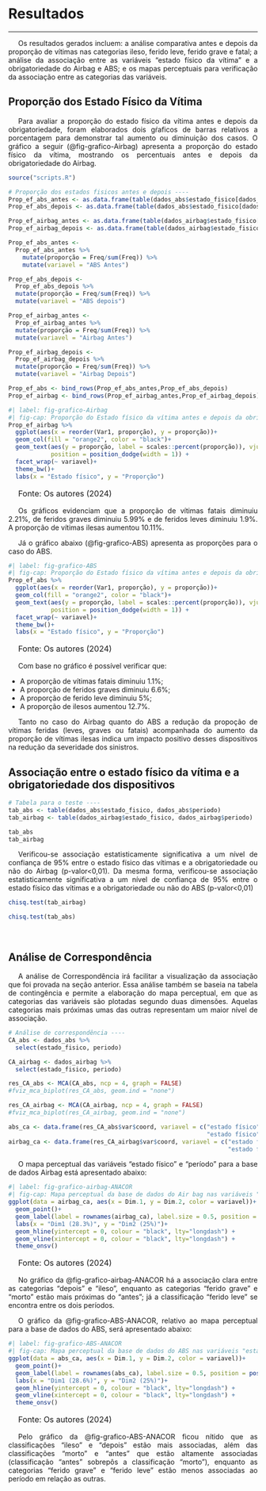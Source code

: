 <style>
p {
  text-align: justify;  
  text-indent: 20px;   
}
</style>  

# Resultados  
***  

<p>Os resultados gerados incluem: a análise comparativa antes e depois da proporção de vítimas nas categorias ileso, ferido leve, ferido grave e fatal; a análise da associação entre as variáveis "estado físico da vítima" e a obrigatoriedade do Airbag e ABS; e os mapas perceptuais para verificação da associação entre as categorias das variáveis.   

## Proporção dos Estado Físico da Vítima  

<p>Para avaliar a proporção do estado físico da vítima antes e depois da obrigatoriedade, foram elaborados dois gŕaficos de barras relativos a porcentagem para demonstrar tal aumento ou diminuição dos casos. O gráfico a seguir (@fig-grafico-Airbag) apresenta a proporção do estado físico da vítima, mostrando os percentuais antes e depois da obrigatoriedade do Airbag.  

```r
source("scripts.R")
```

```r

# Proporção dos estados fisicos antes e depois ----
Prop_ef_abs_antes <- as.data.frame(table(dados_abs$estado_fisico[dados_abs$periodo == "antes"]))
Prop_ef_abs_depois <- as.data.frame(table(dados_abs$estado_fisico[dados_abs$periodo == "depois"]))

Prop_ef_airbag_antes <- as.data.frame(table(dados_airbag$estado_fisico[dados_airbag$periodo == "antes"]))
Prop_ef_airbag_depois <- as.data.frame(table(dados_airbag$estado_fisico[dados_airbag$periodo == "depois"]))

Prop_ef_abs_antes <- 
  Prop_ef_abs_antes %>% 
    mutate(proporção = Freq/sum(Freq)) %>% 
    mutate(variavel = "ABS Antes")

Prop_ef_abs_depois <- 
  Prop_ef_abs_depois %>% 
  mutate(proporção = Freq/sum(Freq)) %>% 
  mutate(variavel = "ABS depois")

Prop_ef_airbag_antes <- 
  Prop_ef_airbag_antes %>% 
  mutate(proporção = Freq/sum(Freq)) %>% 
  mutate(variavel = "Airbag Antes")

Prop_ef_airbag_depois <- 
  Prop_ef_airbag_depois %>% 
  mutate(proporção = Freq/sum(Freq)) %>% 
  mutate(variavel = "Airbag Depois")

Prop_ef_abs <- bind_rows(Prop_ef_abs_antes,Prop_ef_abs_depois)
Prop_ef_airbag <- bind_rows(Prop_ef_airbag_antes,Prop_ef_airbag_depois)

```  
 
```r
#| label: fig-grafico-Airbag
#| fig-cap: Proporção do Estado físico da vítima antes e depois da obrigatoriedade do Air bag.
Prop_ef_airbag %>% 
  ggplot(aes(x = reorder(Var1, proporção), y = proporção))+
  geom_col(fill = "orange2", color = "black")+
  geom_text(aes(y = proporção, label = scales::percent(proporção)), vjust = -0.5,
            position = position_dodge(width = 1)) +
  facet_wrap(~ variavel)+
  theme_bw()+
  labs(x = "Estado físico", y = "Proporção")
```  
<p style="font-size: 16px;">Fonte: Os autores (2024)</p>

<p>Os gráficos evidenciam que a proporção de vítimas fatais diminuiu 2.21%, de feridos graves diminuiu 5.99% e de feridos leves diminuiu 1.9%. A proporção de vítimas ilesas aumentou 10.11%. 

<p> Já o gráfico abaixo (@fig-grafico-ABS) apresenta as proporções para o caso do ABS.  
```r
#| label: fig-grafico-ABS
#| fig-cap: Proporção do Estado físico da vítima antes e depois da obrigatoriedade do ABS.
Prop_ef_abs %>% 
  ggplot(aes(x = reorder(Var1, proporção), y = proporção))+
  geom_col(fill = "orange2", color = "black")+
  geom_text(aes(y = proporção, label = scales::percent(proporção)), vjust = -0.5,
            position = position_dodge(width = 1)) +
  facet_wrap(~ variavel)+
  theme_bw()+
  labs(x = "Estado físico", y = "Proporção")

```
<p style="font-size: 16px;">Fonte: Os autores (2024)</p> 

<p> Com base no gráfico é possível verificar que:  

- A proporção de vítimas fatais diminuiu 1.1%;
- A proporção de feridos graves diminuiu 6.6%;
- A proporção de ferido leve diminuiu 5%;
- A proporção de ilesos aumentou 12.7%.

<p>Tanto no caso do Airbag quanto do ABS a redução da propoção de vítimas feridas (leves, graves ou fatais) acompanhada do aumento da proporção de vítimas ilesas indica um impacto positivo desses dispositivos na redução da severidade dos sinistros.


## Associação entre o estado físico da vítima e a obrigatoriedade dos dispositivos 
```r
# Tabela para o teste ----
tab_abs <- table(dados_abs$estado_fisico, dados_abs$periodo)
tab_airbag <- table(dados_airbag$estado_fisico, dados_airbag$periodo)

tab_abs
tab_airbag


```
<p>Verificou-se associação estatisticamente significativa a um nível de confiança de 95% entre o estado físico das vítimas e a obrigatoriedade ou não do Airbag (p-valor<0,01). Da mesma forma, verificou-se associação estatisticamente significativa a um nível de confiança de 95% entre o estado físico das vítimas e a obrigatoriedade ou não do ABS (p-valor<0,01)  

```r
chisq.test(tab_airbag)
```  

```r
chisq.test(tab_abs)
```  
<br>  


## Análise de Correspondência  

<p>A análise de Correspondência irá facilitar a visualização da associação que foi provada na seção anterior. Essa análise também se baseia na tabela de contingência e permite a elaboração do mapa perceptual, em que as categorias das variáveis são plotadas segundo duas dimensões. Aquelas categorias mais próximas umas das outras representam um maior nível de associação.  
```r
# Análise de correspondência ----
CA_abs <- dados_abs %>% 
  select(estado_fisico, periodo)

CA_airbag <- dados_airbag %>% 
  select(estado_fisico, periodo)

res_CA_abs <- MCA(CA_abs, ncp = 4, graph = FALSE)
#fviz_mca_biplot(res_CA_abs, geom.ind = "none")

res_CA_airbag <- MCA(CA_airbag, ncp = 4, graph = FALSE)
#fviz_mca_biplot(res_CA_airbag, geom.ind = "none")

abs_ca <- data.frame(res_CA_abs$var$coord, variavel = c("estado físico","estado físico","estado físico",
                                                        "estado físico","período","período"))
airbag_ca <- data.frame(res_CA_airbag$var$coord, variavel = c("estado físico","estado físico","estado físico",
                                                              "estado físico","período","período"))


```

<p>O mapa perceptual das variáveis "estado físico" e "período" para a base de dados Airbag está apresentado abaixo:

```r
#| label: fig-grafico-airbag-ANACOR
#| fig-cap: Mapa perceptual da base de dados do Air bag nas variáveis "estado físico" e "período".
ggplot(data = airbag_ca, aes(x = Dim.1, y = Dim.2, color = variavel))+
  geom_point()+
  geom_label(label = rownames(airbag_ca), label.size = 0.5, position = position_nudge(y = 0.25))+
  labs(x = "Dim1 (28.3%)", y = "Dim2 (25%)")+
  geom_hline(yintercept = 0, colour = "black", lty="longdash") + 
  geom_vline(xintercept = 0, colour = "black", lty="longdash") + 
  theme_onsv()
```
<p style="font-size: 16px;">Fonte: Os autores (2024)</p>
  
<p>No gráfico da @fig-grafico-airbag-ANACOR há a associação clara entre as categorias "depois" e "ileso", enquanto as categorias "ferido grave" e "morto" estão mais próximas do "antes"; já a classificação "ferido leve" se encontra entre os dois períodos. 
  
<p>O gráfico da @fig-grafico-ABS-ANACOR, relativo ao mapa perceptual para a base de dados do ABS, será apresentado abaixo:  

```r
#| label: fig-grafico-ABS-ANACOR
#| fig-cap: Mapa perceptual da base de dados do ABS nas variáveis "estado físico" e "período".
ggplot(data = abs_ca, aes(x = Dim.1, y = Dim.2, color = variavel))+
  geom_point()+
  geom_label(label = rownames(abs_ca), label.size = 0.5, position = position_nudge(y = 0.15))+
  labs(x = "Dim1 (28.6%)", y = "Dim2 (25%)")+
  geom_hline(yintercept = 0, colour = "black", lty="longdash") + 
  geom_vline(xintercept = 0, colour = "black", lty="longdash") + 
  theme_onsv()
```  
<p style="font-size: 16px;">Fonte: Os autores (2024)</p>  

<p>Pelo gráfico da @fig-grafico-ABS-ANACOR ficou nítido que as classificações "ileso" e "depois" estão mais associadas, além das classificações "morto" e "antes" que estão altamente associadas (classificação "antes" sobrepôs a classificação "morto"), enquanto as categorias "ferido grave" e "ferido leve" estão menos associadas ao período em relação as outras.
